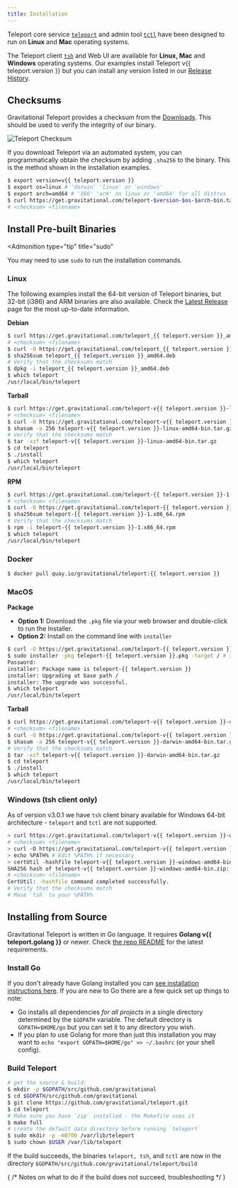 ```yaml
---
title: Installation
---
```


Teleport core service [`teleport`](cli-docs.mdx#teleport) and admin tool [`tctl`](cli-docs.mdx#tctl) have been designed to run on **Linux** and **Mac** operating systems.

The Teleport client [`tsh`](cli-docs.mdx#tsh) and Web UI are available for **Linux, Mac**
and **Windows** operating systems. Our examples install Teleport v{{ teleport.version }} but you can
install any version listed in our [Release History](https://gravitational.com/teleport/download/).

## Checksums

Gravitational Teleport provides a checksum from the [Downloads](https://gravitational.com/teleport/download/).
This should be used to verify the integrity of our binary.

![Teleport Checksum](./../img/teleport-sha.png)

If you download Teleport via an automated system, you can programmatically
obtain the checksum  by adding `.sha256` to the binary. This is the method shown
in the installation examples.

```bash
$ export version=v{{ teleport.version }}
$ export os=linux # 'darwin' 'linux' or 'windows'
$ export arch=amd64 # '386' 'arm' on linux or 'amd64' for all distros
$ curl https://get.gravitational.com/teleport-$version-$os-$arch-bin.tar.gz.sha256
# <checksum> <filename>
```

## Install Pre-built Binaries

<Admonition
  type="tip"
  title="sudo"
>
  You may need to use `sudo` to run the installation commands.
</Admonition>

### Linux

The following examples install the 64-bit version of Teleport binaries, but
32-bit (i386) and ARM binaries are also available. Check the [Latest
Release](https://gravitational.com/teleport/download/) page for the most
up-to-date information.

**Debian**

```bash
$ curl https://get.gravitational.com/teleport_{{ teleport.version }}_amd64.deb.sha256
# <checksum> <filename>
$ curl -O https://get.gravitational.com/teleport_{{ teleport.version }}_amd64.deb
$ sha256sum teleport_{{ teleport.version }}_amd64.deb
# Verify that the checksums match
$ dpkg -i teleport_{{ teleport.version }}_amd64.deb
$ which teleport
/usr/local/bin/teleport
```

**Tarball**

```bash
$ curl https://get.gravitational.com/teleport-v{{ teleport.version }}-linux-amd64-bin.tar.gz.sha256
# <checksum> <filename>
$ curl -O https://get.gravitational.com/teleport-v{{ teleport.version }}-linux-amd64-bin.tar.gz
$ shasum -a 256 teleport-v{{ teleport.version }}-linux-amd64-bin.tar.gz
# Verify that the checksums match
$ tar -xzf teleport-v{{ teleport.version }}-linux-amd64-bin.tar.gz
$ cd teleport
$ ./install
$ which teleport
/usr/local/bin/teleport
```

**RPM**

```bash
$ curl https://get.gravitational.com/teleport-{{ teleport.version }}-1.x86_64.rpm.sha256
# <checksum> <filename>
$ curl -O https://get.gravitational.com/teleport-{{ teleport.version }}-1.x86_64.rpm
$ sha256sum teleport-{{ teleport.version }}-1.x86_64.rpm
# Verify that the checksums match
$ rpm -i teleport-{{ teleport.version }}-1.x86_64.rpm
$ which teleport
/usr/local/bin/teleport
```

### Docker

```bash
$ docker pull quay.io/gravitational/teleport:{{ teleport.version }}
```

### MacOS

**Package**

- **Option 1:** Download the `.pkg` file via your web browser and double-click
  to run the Installer.
- **Option 2:** Install on the command line with `installer`

```bash
$ curl -O https://get.gravitational.com/teleport-{{ teleport.version }}.pkg
$ sudo installer -pkg teleport-{{ teleport.version }}.pkg -target / # Installs on Macintosh HD
Password:
installer: Package name is teleport-{{ teleport.version }}
installer: Upgrading at base path /
installer: The upgrade was successful.
$ which teleport
/usr/local/bin/teleport
```

**Tarball**

```bash
$ curl https://get.gravitational.com/teleport-v{{ teleport.version }}-darwin-amd64-bin.tar.gz.sha256
# <checksum> <filename>
$ curl -O https://get.gravitational.com/teleport-v{{ teleport.version }}-darwin-amd64-bin.tar.gz
$ shasum -a 256 teleport-v{{ teleport.version }}-darwin-amd64-bin.tar.gz
# Verify that the checksums match
$ tar -xzf teleport-v{{ teleport.version }}-darwin-amd64-bin.tar.gz
$ cd teleport
$ ./install
$ which teleport
/usr/local/bin/teleport
```

### Windows (tsh client only)

As of version v3.0.1 we have `tsh` client binary available for Windows 64-bit
architecture - `teleport` and `tctl` are not supported.

```bash
> curl https://get.gravitational.com/teleport-v{{ teleport.version }}-windows-amd64-bin.zip.sha256
# <checksum> <filename>
> curl -O https://get.gravitational.com/teleport-v{{ teleport.version }}-windows-amd64-bin.zip
> echo %PATH% # Edit %PATH% if necessary
> certUtil -hashfile teleport-v{{ teleport.version }}-windows-amd64-bin.zip SHA256
SHA256 hash of teleport-v{{ teleport.version }}-windows-amd64-bin.zip:
# <checksum> <filename>
CertUtil: -hashfile command completed successfully.
# Verify that the checksums match
# Move `tsh` to your %PATH%
```

## Installing from Source

Gravitational Teleport is written in Go language. It requires **Golang v{{ teleport.golang }}**
or newer. Check [the repo
README](https://github.com/gravitational/teleport#building-teleport) for the
latest requirements.

### Install Go

If you don't already have Golang installed you can [see installation
instructions here](https://golang.org/doc/install). If you are new to Go there
are a few quick set up things to note:

- Go installs all dependencies *for all projects* in a single directory
  determined by the `$GOPATH` variable. The default directory is
  `GOPATH=$HOME/go` but you can set it to any directory you wish.
- If you plan to use Golang for more than just this installation you may want to
  `echo "export GOPATH=$HOME/go" >> ~/.bashrc` (or your shell config).

### Build Teleport

```bash
# get the source & build:
$ mkdir -p $GOPATH/src/github.com/gravitational
$ cd $GOPATH/src/github.com/gravitational
$ git clone https://github.com/gravitational/teleport.git
$ cd teleport
# Make sure you have `zip` installed - the Makefile uses it
$ make full
# create the default data directory before running `teleport`
$ sudo mkdir -p -m0700 /var/lib/teleport
$ sudo chown $USER /var/lib/teleport
```

If the build succeeds, the binaries `teleport, tsh`, and `tctl` are now in the
directory `$GOPATH/src/github.com/gravitational/teleport/build`

{
  /* Notes on what to do if the build does not succeed, troubleshooting */
}
